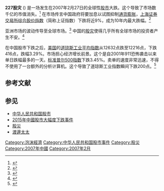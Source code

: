 {{expand|time=2014-09-12T11:19:17+00:00}}
'''227股灾''' ({{lang-en|Chinese stock bubble of 2007}}) 是一场发生在2007年2月27日的全球性[[股市|股市]]大跌。这个导致了市场数千亿的市值消失。<ref>{{cite news |url=http://www.foxnews.com/story/0,2933,254905,00.html |title=Wall Street Slammed After China Stock Woes - World Market Analysis | Financial News | Market Data | Stock Market News |publisher=FOXNews.com |date=2011-12-06 |accessdate=2012-06-06 |archive-url=https://web.archive.org/web/20121016160452/http://www.foxnews.com/story/0,2933,254905,00.html |archive-date=2012-10-16 |dead-url=yes }}</ref> 在市场传言中国政府将要加息以试图抑制[[通货膨胀|通货膨胀]]，[[上海证券交易所综合股价指数|上海证券交易所综合股价指数]]（简称上证指数）下跌将近9%，成为10年内最大跌幅。<ref>{{cite news |url=http://www.forbes.com/home/markets/2007/02/27/china-shanghai-update-markets-emerge-cx_jc_vk_0227markets15.html |title=Black Tuesday In China |publisher=Forbes.com |date=2007-02-27 |accessdate=2012-06-06 |archive-date=2008-10-28 |archive-url=https://web.archive.org/web/20081028232626/http://www.forbes.com/home/markets/2007/02/27/china-shanghai-update-markets-emerge-cx_jc_vk_0227markets15.html |dead-url=no }}</ref>

亚洲市场的波动传导至全球市场。<ref>{{Cite web |url=http://news.xinhuanet.com/english/2007-02/27/content_5780066.htm |title=Xinhua - English<!-- Bot generated title --> |accessdate=2014-09-11 |archive-date=2016-05-17 |archive-url=https://web.archive.org/web/20160517230426/http://news.xinhuanet.com/english/2007-02/27/content_5780066.htm |dead-url=no }}</ref> 中国的[[股灾|股灾]]使得几乎所有全球市场的投资者产生不安。<ref>{{cite news |url=http://news.bbc.co.uk/1/hi/business/6399941.stm |title=Business | Share sale knocks Chinese market |publisher=BBC News |date=2007-02-27 |accessdate=2012-06-06 |archive-date=2007-03-10 |archive-url=https://web.archive.org/web/20070310032537/http://news.bbc.co.uk/1/hi/business/6399941.stm |dead-url=no }}</ref>

在中国股市下跌之后，[[美国|美国]]的[[道琼斯工业平均指数|道琼斯工业平均指数]]从12632点跌至12216点，下跌416点，跌幅3.29%。市场担心经济增长前景。这个是自2001年911恐怖袭击以来单日跌幅最多的一天。[[标准普尔500指数|标准普尔500指数]]下跌3.45%。卖单的速度非常迅速，不得不使用了一台额外的分析计算机。这个导致了道琼斯工业指数瞬间下跌200点。<ref>{{cite news |url=http://money.cnn.com/2007/02/27/markets/dow_drop/index.htm?postversion=2007022717 |title=printque |publisher=cnn.com |date=2007-02-27 |accessdate=2012-11-01 |archive-date=2019-12-24 |archive-url=https://web.archive.org/web/20191224044732/https://money.cnn.com/2007/02/27/markets/dow_drop/index.htm?postversion=2007022717 |dead-url=no }}</ref>

== 参考文献 ==
{{Reflist|2}}

== 参见 ==
{{Portal box|中华人民共和国|经济}}
* [[中华人民共和国股市|中华人民共和国股市]]
* [[2015年中國股市大幅度下跌事件|2015年中國股市大幅度下跌事件]]
* [[股災|股災]]
* [[渡邊太太|渡邊太太]]
{{股灾}}
{{泡沫经济}}
{{中国经济}}
{{Authority control}}
[[Category:泡沫經濟|Category:泡沫經濟]]
[[Category:中华人民共和国股市事件|Category:中华人民共和国股市事件]]
[[Category:股災|Category:股災]]
[[Category:2007年中國|Category:2007年中國]]
[[Category:2007年2月|Category:2007年2月]]